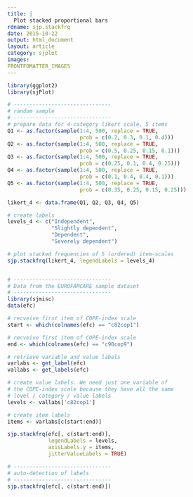 ```yaml
---
title: |
  Plot stacked proportional bars
rdname: sjp.stackfrq
date: 2015-10-22
output: html_document
layout: article
category: sjplot
images:
FRONTFOMATTER_IMAGES
---
```


```r
library(ggplot2)
library(sjPlot)
```

```r
# -------------------------------
# random sample
# -------------------------------
# prepare data for 4-category likert scale, 5 items
Q1 <- as.factor(sample(1:4, 500, replace = TRUE,
                       prob = c(0.2, 0.3, 0.1, 0.4)))
Q2 <- as.factor(sample(1:4, 500, replace = TRUE,
                       prob = c(0.5, 0.25, 0.15, 0.1)))
Q3 <- as.factor(sample(1:4, 500, replace = TRUE,
                       prob = c(0.25, 0.1, 0.4, 0.25)))
Q4 <- as.factor(sample(1:4, 500, replace = TRUE,
                       prob = c(0.1, 0.4, 0.4, 0.1)))
Q5 <- as.factor(sample(1:4, 500, replace = TRUE,
                       prob = c(0.35, 0.25, 0.15, 0.25)))

likert_4 <- data.frame(Q1, Q2, Q3, Q4, Q5)

# create labels
levels_4 <- c("Independent",
              "Slightly dependent",
              "Dependent",
              "Severely dependent")

# plot stacked frequencies of 5 (ordered) item-scales
sjp.stackfrq(likert_4, legendLabels = levels_4)


# -------------------------------
# Data from the EUROFAMCARE sample dataset
# -------------------------------
library(sjmisc)
data(efc)

# recveive first item of COPE-index scale
start <- which(colnames(efc) == "c82cop1")

# recveive first item of COPE-index scale
end <- which(colnames(efc) == "c90cop9")

# retrieve variable and value labels
varlabs <- get_label(efc)
vallabs <- get_labels(efc)

# create value labels. We need just one variable of
# the COPE-index scale because they have all the same
# level / category / value labels
levels <- vallabs['c82cop1']

# create item labels
items <- varlabs[c(start:end)]

sjp.stackfrq(efc[, c(start:end)],
             legendLabels = levels,
             axisLabels.y = items,
             jitterValueLabels = TRUE)

# -------------------------------
# auto-detection of labels
# -------------------------------
sjp.stackfrq(efc[, c(start:end)])



```